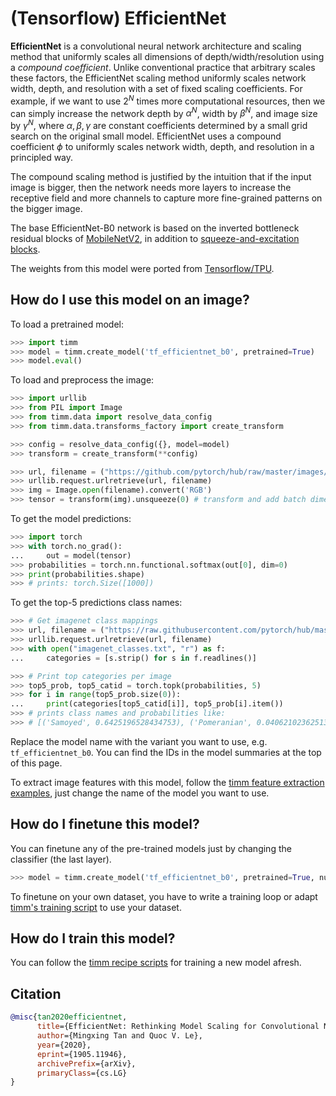 # (Tensorflow) EfficientNet

**EfficientNet** is a convolutional neural network architecture and scaling method that uniformly scales all dimensions of depth/width/resolution using a *compound coefficient*. Unlike conventional practice that arbitrary scales  these factors, the EfficientNet scaling method uniformly scales network width, depth, and resolution with a set of fixed scaling coefficients. For example, if we want to use $2^N$ times more computational resources, then we can simply increase the network depth by $\alpha ^ N$,  width by $\beta ^ N$, and image size by $\gamma ^ N$, where $\alpha, \beta, \gamma$ are constant coefficients determined by a small grid search on the original small model. EfficientNet uses a compound coefficient $\phi$ to uniformly scales network width, depth, and resolution in a  principled way.

The compound scaling method is justified by the intuition that if the input image is bigger, then the network needs more layers to increase the receptive field and more channels to capture more fine-grained patterns on the bigger image.

The base EfficientNet-B0 network is based on the inverted bottleneck residual blocks of [MobileNetV2](https://paperswithcode.com/method/mobilenetv2), in addition to [squeeze-and-excitation blocks](https://paperswithcode.com/method/squeeze-and-excitation-block).

The weights from this model were ported from [Tensorflow/TPU](https://github.com/tensorflow/tpu).

## How do I use this model on an image?

To load a pretrained model:

```py
>>> import timm
>>> model = timm.create_model('tf_efficientnet_b0', pretrained=True)
>>> model.eval()
```

To load and preprocess the image:

```py 
>>> import urllib
>>> from PIL import Image
>>> from timm.data import resolve_data_config
>>> from timm.data.transforms_factory import create_transform

>>> config = resolve_data_config({}, model=model)
>>> transform = create_transform(**config)

>>> url, filename = ("https://github.com/pytorch/hub/raw/master/images/dog.jpg", "dog.jpg")
>>> urllib.request.urlretrieve(url, filename)
>>> img = Image.open(filename).convert('RGB')
>>> tensor = transform(img).unsqueeze(0) # transform and add batch dimension
```

To get the model predictions:

```py
>>> import torch
>>> with torch.no_grad():
...     out = model(tensor)
>>> probabilities = torch.nn.functional.softmax(out[0], dim=0)
>>> print(probabilities.shape)
>>> # prints: torch.Size([1000])
```

To get the top-5 predictions class names:

```py
>>> # Get imagenet class mappings
>>> url, filename = ("https://raw.githubusercontent.com/pytorch/hub/master/imagenet_classes.txt", "imagenet_classes.txt")
>>> urllib.request.urlretrieve(url, filename) 
>>> with open("imagenet_classes.txt", "r") as f:
...     categories = [s.strip() for s in f.readlines()]

>>> # Print top categories per image
>>> top5_prob, top5_catid = torch.topk(probabilities, 5)
>>> for i in range(top5_prob.size(0)):
...     print(categories[top5_catid[i]], top5_prob[i].item())
>>> # prints class names and probabilities like:
>>> # [('Samoyed', 0.6425196528434753), ('Pomeranian', 0.04062102362513542), ('keeshond', 0.03186424449086189), ('white wolf', 0.01739676296710968), ('Eskimo dog', 0.011717947199940681)]
```

Replace the model name with the variant you want to use, e.g. `tf_efficientnet_b0`. You can find the IDs in the model summaries at the top of this page.

To extract image features with this model, follow the [timm feature extraction examples](https://rwightman.github.io/pytorch-image-models/feature_extraction/), just change the name of the model you want to use.

## How do I finetune this model?

You can finetune any of the pre-trained models just by changing the classifier (the last layer).

```py
>>> model = timm.create_model('tf_efficientnet_b0', pretrained=True, num_classes=NUM_FINETUNE_CLASSES)
```
To finetune on your own dataset, you have to write a training loop or adapt [timm's training
script](https://github.com/rwightman/pytorch-image-models/blob/master/train.py) to use your dataset.

## How do I train this model?

You can follow the [timm recipe scripts](https://rwightman.github.io/pytorch-image-models/scripts/) for training a new model afresh.

## Citation

```BibTeX
@misc{tan2020efficientnet,
      title={EfficientNet: Rethinking Model Scaling for Convolutional Neural Networks}, 
      author={Mingxing Tan and Quoc V. Le},
      year={2020},
      eprint={1905.11946},
      archivePrefix={arXiv},
      primaryClass={cs.LG}
}
```

<!--
Type: model-index
Collections:
- Name: TF EfficientNet
  Paper:
    Title: 'EfficientNet: Rethinking Model Scaling for Convolutional Neural Networks'
    URL: https://paperswithcode.com/paper/efficientnet-rethinking-model-scaling-for
Models:
- Name: tf_efficientnet_b0
  In Collection: TF EfficientNet
  Metadata:
    FLOPs: 488688572
    Parameters: 5290000
    File Size: 21383997
    Architecture:
    - 1x1 Convolution
    - Average Pooling
    - Batch Normalization
    - Convolution
    - Dense Connections
    - Dropout
    - Inverted Residual Block
    - Squeeze-and-Excitation Block
    - Swish
    Tasks:
    - Image Classification
    Training Techniques:
    - AutoAugment
    - Label Smoothing
    - RMSProp
    - Stochastic Depth
    - Weight Decay
    Training Data:
    - ImageNet
    Training Resources: TPUv3 Cloud TPU
    ID: tf_efficientnet_b0
    LR: 0.256
    Epochs: 350
    Crop Pct: '0.875'
    Momentum: 0.9
    Batch Size: 2048
    Image Size: '224'
    Weight Decay: 1.0e-05
    Interpolation: bicubic
    RMSProp Decay: 0.9
    Label Smoothing: 0.1
    BatchNorm Momentum: 0.99
  Code: https://github.com/rwightman/pytorch-image-models/blob/9a25fdf3ad0414b4d66da443fe60ae0aa14edc84/timm/models/efficientnet.py#L1241
  Weights: https://github.com/rwightman/pytorch-image-models/releases/download/v0.1-weights/tf_efficientnet_b0_aa-827b6e33.pth
  Results:
  - Task: Image Classification
    Dataset: ImageNet
    Metrics:
      Top 1 Accuracy: 76.85%
      Top 5 Accuracy: 93.23%
- Name: tf_efficientnet_b1
  In Collection: TF EfficientNet
  Metadata:
    FLOPs: 883633200
    Parameters: 7790000
    File Size: 31512534
    Architecture:
    - 1x1 Convolution
    - Average Pooling
    - Batch Normalization
    - Convolution
    - Dense Connections
    - Dropout
    - Inverted Residual Block
    - Squeeze-and-Excitation Block
    - Swish
    Tasks:
    - Image Classification
    Training Techniques:
    - AutoAugment
    - Label Smoothing
    - RMSProp
    - Stochastic Depth
    - Weight Decay
    Training Data:
    - ImageNet
    ID: tf_efficientnet_b1
    LR: 0.256
    Epochs: 350
    Crop Pct: '0.882'
    Momentum: 0.9
    Batch Size: 2048
    Image Size: '240'
    Weight Decay: 1.0e-05
    Interpolation: bicubic
    RMSProp Decay: 0.9
    Label Smoothing: 0.1
    BatchNorm Momentum: 0.99
  Code: https://github.com/rwightman/pytorch-image-models/blob/9a25fdf3ad0414b4d66da443fe60ae0aa14edc84/timm/models/efficientnet.py#L1251
  Weights: https://github.com/rwightman/pytorch-image-models/releases/download/v0.1-weights/tf_efficientnet_b1_aa-ea7a6ee0.pth
  Results:
  - Task: Image Classification
    Dataset: ImageNet
    Metrics:
      Top 1 Accuracy: 78.84%
      Top 5 Accuracy: 94.2%
- Name: tf_efficientnet_b2
  In Collection: TF EfficientNet
  Metadata:
    FLOPs: 1234321170
    Parameters: 9110000
    File Size: 36797929
    Architecture:
    - 1x1 Convolution
    - Average Pooling
    - Batch Normalization
    - Convolution
    - Dense Connections
    - Dropout
    - Inverted Residual Block
    - Squeeze-and-Excitation Block
    - Swish
    Tasks:
    - Image Classification
    Training Techniques:
    - AutoAugment
    - Label Smoothing
    - RMSProp
    - Stochastic Depth
    - Weight Decay
    Training Data:
    - ImageNet
    ID: tf_efficientnet_b2
    LR: 0.256
    Epochs: 350
    Crop Pct: '0.89'
    Momentum: 0.9
    Batch Size: 2048
    Image Size: '260'
    Weight Decay: 1.0e-05
    Interpolation: bicubic
    RMSProp Decay: 0.9
    Label Smoothing: 0.1
    BatchNorm Momentum: 0.99
  Code: https://github.com/rwightman/pytorch-image-models/blob/9a25fdf3ad0414b4d66da443fe60ae0aa14edc84/timm/models/efficientnet.py#L1261
  Weights: https://github.com/rwightman/pytorch-image-models/releases/download/v0.1-weights/tf_efficientnet_b2_aa-60c94f97.pth
  Results:
  - Task: Image Classification
    Dataset: ImageNet
    Metrics:
      Top 1 Accuracy: 80.07%
      Top 5 Accuracy: 94.9%
- Name: tf_efficientnet_b3
  In Collection: TF EfficientNet
  Metadata:
    FLOPs: 2275247568
    Parameters: 12230000
    File Size: 49381362
    Architecture:
    - 1x1 Convolution
    - Average Pooling
    - Batch Normalization
    - Convolution
    - Dense Connections
    - Dropout
    - Inverted Residual Block
    - Squeeze-and-Excitation Block
    - Swish
    Tasks:
    - Image Classification
    Training Techniques:
    - AutoAugment
    - Label Smoothing
    - RMSProp
    - Stochastic Depth
    - Weight Decay
    Training Data:
    - ImageNet
    ID: tf_efficientnet_b3
    LR: 0.256
    Epochs: 350
    Crop Pct: '0.904'
    Momentum: 0.9
    Batch Size: 2048
    Image Size: '300'
    Weight Decay: 1.0e-05
    Interpolation: bicubic
    RMSProp Decay: 0.9
    Label Smoothing: 0.1
    BatchNorm Momentum: 0.99
  Code: https://github.com/rwightman/pytorch-image-models/blob/9a25fdf3ad0414b4d66da443fe60ae0aa14edc84/timm/models/efficientnet.py#L1271
  Weights: https://github.com/rwightman/pytorch-image-models/releases/download/v0.1-weights/tf_efficientnet_b3_aa-84b4657e.pth
  Results:
  - Task: Image Classification
    Dataset: ImageNet
    Metrics:
      Top 1 Accuracy: 81.65%
      Top 5 Accuracy: 95.72%
- Name: tf_efficientnet_b4
  In Collection: TF EfficientNet
  Metadata:
    FLOPs: 5749638672
    Parameters: 19340000
    File Size: 77989689
    Architecture:
    - 1x1 Convolution
    - Average Pooling
    - Batch Normalization
    - Convolution
    - Dense Connections
    - Dropout
    - Inverted Residual Block
    - Squeeze-and-Excitation Block
    - Swish
    Tasks:
    - Image Classification
    Training Techniques:
    - AutoAugment
    - Label Smoothing
    - RMSProp
    - Stochastic Depth
    - Weight Decay
    Training Data:
    - ImageNet
    Training Resources: TPUv3 Cloud TPU
    ID: tf_efficientnet_b4
    LR: 0.256
    Epochs: 350
    Crop Pct: '0.922'
    Momentum: 0.9
    Batch Size: 2048
    Image Size: '380'
    Weight Decay: 1.0e-05
    Interpolation: bicubic
    RMSProp Decay: 0.9
    Label Smoothing: 0.1
    BatchNorm Momentum: 0.99
  Code: https://github.com/rwightman/pytorch-image-models/blob/9a25fdf3ad0414b4d66da443fe60ae0aa14edc84/timm/models/efficientnet.py#L1281
  Weights: https://github.com/rwightman/pytorch-image-models/releases/download/v0.1-weights/tf_efficientnet_b4_aa-818f208c.pth
  Results:
  - Task: Image Classification
    Dataset: ImageNet
    Metrics:
      Top 1 Accuracy: 83.03%
      Top 5 Accuracy: 96.3%
- Name: tf_efficientnet_b5
  In Collection: TF EfficientNet
  Metadata:
    FLOPs: 13176501888
    Parameters: 30390000
    File Size: 122403150
    Architecture:
    - 1x1 Convolution
    - Average Pooling
    - Batch Normalization
    - Convolution
    - Dense Connections
    - Dropout
    - Inverted Residual Block
    - Squeeze-and-Excitation Block
    - Swish
    Tasks:
    - Image Classification
    Training Techniques:
    - AutoAugment
    - Label Smoothing
    - RMSProp
    - Stochastic Depth
    - Weight Decay
    Training Data:
    - ImageNet
    ID: tf_efficientnet_b5
    LR: 0.256
    Epochs: 350
    Crop Pct: '0.934'
    Momentum: 0.9
    Batch Size: 2048
    Image Size: '456'
    Weight Decay: 1.0e-05
    Interpolation: bicubic
    RMSProp Decay: 0.9
    Label Smoothing: 0.1
    BatchNorm Momentum: 0.99
  Code: https://github.com/rwightman/pytorch-image-models/blob/9a25fdf3ad0414b4d66da443fe60ae0aa14edc84/timm/models/efficientnet.py#L1291
  Weights: https://github.com/rwightman/pytorch-image-models/releases/download/v0.1-weights/tf_efficientnet_b5_ra-9a3e5369.pth
  Results:
  - Task: Image Classification
    Dataset: ImageNet
    Metrics:
      Top 1 Accuracy: 83.81%
      Top 5 Accuracy: 96.75%
- Name: tf_efficientnet_b6
  In Collection: TF EfficientNet
  Metadata:
    FLOPs: 24180518488
    Parameters: 43040000
    File Size: 173232007
    Architecture:
    - 1x1 Convolution
    - Average Pooling
    - Batch Normalization
    - Convolution
    - Dense Connections
    - Dropout
    - Inverted Residual Block
    - Squeeze-and-Excitation Block
    - Swish
    Tasks:
    - Image Classification
    Training Techniques:
    - AutoAugment
    - Label Smoothing
    - RMSProp
    - Stochastic Depth
    - Weight Decay
    Training Data:
    - ImageNet
    ID: tf_efficientnet_b6
    LR: 0.256
    Epochs: 350
    Crop Pct: '0.942'
    Momentum: 0.9
    Batch Size: 2048
    Image Size: '528'
    Weight Decay: 1.0e-05
    Interpolation: bicubic
    RMSProp Decay: 0.9
    Label Smoothing: 0.1
    BatchNorm Momentum: 0.99
  Code: https://github.com/rwightman/pytorch-image-models/blob/9a25fdf3ad0414b4d66da443fe60ae0aa14edc84/timm/models/efficientnet.py#L1301
  Weights: https://github.com/rwightman/pytorch-image-models/releases/download/v0.1-weights/tf_efficientnet_b6_aa-80ba17e4.pth
  Results:
  - Task: Image Classification
    Dataset: ImageNet
    Metrics:
      Top 1 Accuracy: 84.11%
      Top 5 Accuracy: 96.89%
- Name: tf_efficientnet_b7
  In Collection: TF EfficientNet
  Metadata:
    FLOPs: 48205304880
    Parameters: 66349999
    File Size: 266850607
    Architecture:
    - 1x1 Convolution
    - Average Pooling
    - Batch Normalization
    - Convolution
    - Dense Connections
    - Dropout
    - Inverted Residual Block
    - Squeeze-and-Excitation Block
    - Swish
    Tasks:
    - Image Classification
    Training Techniques:
    - AutoAugment
    - Label Smoothing
    - RMSProp
    - Stochastic Depth
    - Weight Decay
    Training Data:
    - ImageNet
    ID: tf_efficientnet_b7
    LR: 0.256
    Epochs: 350
    Crop Pct: '0.949'
    Momentum: 0.9
    Batch Size: 2048
    Image Size: '600'
    Weight Decay: 1.0e-05
    Interpolation: bicubic
    RMSProp Decay: 0.9
    Label Smoothing: 0.1
    BatchNorm Momentum: 0.99
  Code: https://github.com/rwightman/pytorch-image-models/blob/9a25fdf3ad0414b4d66da443fe60ae0aa14edc84/timm/models/efficientnet.py#L1312
  Weights: https://github.com/rwightman/pytorch-image-models/releases/download/v0.1-weights/tf_efficientnet_b7_ra-6c08e654.pth
  Results:
  - Task: Image Classification
    Dataset: ImageNet
    Metrics:
      Top 1 Accuracy: 84.93%
      Top 5 Accuracy: 97.2%
- Name: tf_efficientnet_b8
  In Collection: TF EfficientNet
  Metadata:
    FLOPs: 80962956270
    Parameters: 87410000
    File Size: 351379853
    Architecture:
    - 1x1 Convolution
    - Average Pooling
    - Batch Normalization
    - Convolution
    - Dense Connections
    - Dropout
    - Inverted Residual Block
    - Squeeze-and-Excitation Block
    - Swish
    Tasks:
    - Image Classification
    Training Techniques:
    - AutoAugment
    - Label Smoothing
    - RMSProp
    - Stochastic Depth
    - Weight Decay
    Training Data:
    - ImageNet
    ID: tf_efficientnet_b8
    LR: 0.256
    Epochs: 350
    Crop Pct: '0.954'
    Momentum: 0.9
    Batch Size: 2048
    Image Size: '672'
    Weight Decay: 1.0e-05
    Interpolation: bicubic
    RMSProp Decay: 0.9
    Label Smoothing: 0.1
    BatchNorm Momentum: 0.99
  Code: https://github.com/rwightman/pytorch-image-models/blob/9a25fdf3ad0414b4d66da443fe60ae0aa14edc84/timm/models/efficientnet.py#L1323
  Weights: https://github.com/rwightman/pytorch-image-models/releases/download/v0.1-weights/tf_efficientnet_b8_ra-572d5dd9.pth
  Results:
  - Task: Image Classification
    Dataset: ImageNet
    Metrics:
      Top 1 Accuracy: 85.35%
      Top 5 Accuracy: 97.39%
- Name: tf_efficientnet_el
  In Collection: TF EfficientNet
  Metadata:
    FLOPs: 9356616096
    Parameters: 10590000
    File Size: 42800271
    Architecture:
    - 1x1 Convolution
    - Average Pooling
    - Batch Normalization
    - Convolution
    - Dense Connections
    - Dropout
    - Inverted Residual Block
    - Squeeze-and-Excitation Block
    - Swish
    Tasks:
    - Image Classification
    Training Data:
    - ImageNet
    ID: tf_efficientnet_el
    Crop Pct: '0.904'
    Image Size: '300'
    Interpolation: bicubic
  Code: https://github.com/rwightman/pytorch-image-models/blob/9a25fdf3ad0414b4d66da443fe60ae0aa14edc84/timm/models/efficientnet.py#L1551
  Weights: https://github.com/rwightman/pytorch-image-models/releases/download/v0.1-weights/tf_efficientnet_el-5143854e.pth
  Results:
  - Task: Image Classification
    Dataset: ImageNet
    Metrics:
      Top 1 Accuracy: 80.45%
      Top 5 Accuracy: 95.17%
- Name: tf_efficientnet_em
  In Collection: TF EfficientNet
  Metadata:
    FLOPs: 3636607040
    Parameters: 6900000
    File Size: 27933644
    Architecture:
    - 1x1 Convolution
    - Average Pooling
    - Batch Normalization
    - Convolution
    - Dense Connections
    - Dropout
    - Inverted Residual Block
    - Squeeze-and-Excitation Block
    - Swish
    Tasks:
    - Image Classification
    Training Data:
    - ImageNet
    ID: tf_efficientnet_em
    Crop Pct: '0.882'
    Image Size: '240'
    Interpolation: bicubic
  Code: https://github.com/rwightman/pytorch-image-models/blob/9a25fdf3ad0414b4d66da443fe60ae0aa14edc84/timm/models/efficientnet.py#L1541
  Weights: https://github.com/rwightman/pytorch-image-models/releases/download/v0.1-weights/tf_efficientnet_em-e78cfe58.pth
  Results:
  - Task: Image Classification
    Dataset: ImageNet
    Metrics:
      Top 1 Accuracy: 78.71%
      Top 5 Accuracy: 94.33%
- Name: tf_efficientnet_es
  In Collection: TF EfficientNet
  Metadata:
    FLOPs: 2057577472
    Parameters: 5440000
    File Size: 22008479
    Architecture:
    - 1x1 Convolution
    - Average Pooling
    - Batch Normalization
    - Convolution
    - Dense Connections
    - Dropout
    - Inverted Residual Block
    - Squeeze-and-Excitation Block
    - Swish
    Tasks:
    - Image Classification
    Training Data:
    - ImageNet
    ID: tf_efficientnet_es
    Crop Pct: '0.875'
    Image Size: '224'
    Interpolation: bicubic
  Code: https://github.com/rwightman/pytorch-image-models/blob/9a25fdf3ad0414b4d66da443fe60ae0aa14edc84/timm/models/efficientnet.py#L1531
  Weights: https://github.com/rwightman/pytorch-image-models/releases/download/v0.1-weights/tf_efficientnet_es-ca1afbfe.pth
  Results:
  - Task: Image Classification
    Dataset: ImageNet
    Metrics:
      Top 1 Accuracy: 77.28%
      Top 5 Accuracy: 93.6%
- Name: tf_efficientnet_l2_ns_475
  In Collection: TF EfficientNet
  Metadata:
    FLOPs: 217795669644
    Parameters: 480310000
    File Size: 1925950424
    Architecture:
    - 1x1 Convolution
    - Average Pooling
    - Batch Normalization
    - Convolution
    - Dense Connections
    - Dropout
    - Inverted Residual Block
    - Squeeze-and-Excitation Block
    - Swish
    Tasks:
    - Image Classification
    Training Techniques:
    - AutoAugment
    - FixRes
    - Label Smoothing
    - Noisy Student
    - RMSProp
    - RandAugment
    - Weight Decay
    Training Data:
    - ImageNet
    - JFT-300M
    Training Resources: TPUv3 Cloud TPU
    ID: tf_efficientnet_l2_ns_475
    LR: 0.128
    Epochs: 350
    Dropout: 0.5
    Crop Pct: '0.936'
    Momentum: 0.9
    Batch Size: 2048
    Image Size: '475'
    Weight Decay: 1.0e-05
    Interpolation: bicubic
    RMSProp Decay: 0.9
    Label Smoothing: 0.1
    BatchNorm Momentum: 0.99
    Stochastic Depth Survival: 0.8
  Code: https://github.com/rwightman/pytorch-image-models/blob/9a25fdf3ad0414b4d66da443fe60ae0aa14edc84/timm/models/efficientnet.py#L1509
  Weights: https://github.com/rwightman/pytorch-image-models/releases/download/v0.1-weights/tf_efficientnet_l2_ns_475-bebbd00a.pth
  Results:
  - Task: Image Classification
    Dataset: ImageNet
    Metrics:
      Top 1 Accuracy: 88.24%
      Top 5 Accuracy: 98.55%
-->